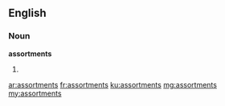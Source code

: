 ==English==

===Noun===
'''assortments'''

# {{plural of|assortment}}

[[ar:assortments]]
[[fr:assortments]]
[[ku:assortments]]
[[mg:assortments]]
[[my:assortments]]